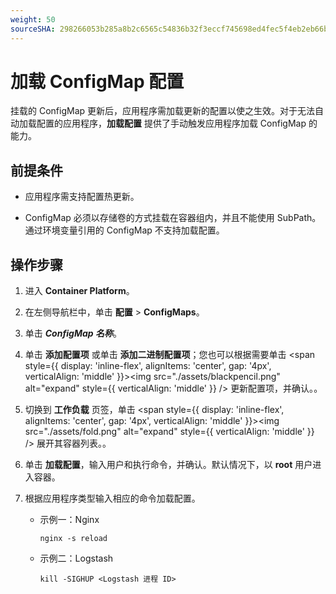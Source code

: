 ```yaml
---
weight: 50
sourceSHA: 298266053b285a8b2c6565c54836b32f3eccf745698ed4fec5f4eb2eb66b4226
---
```


# 加载 ConfigMap 配置

挂载的 ConfigMap 更新后，应用程序需加载更新的配置以使之生效。对于无法自动加载配置的应用程序，**加载配置** 提供了手动触发应用程序加载 ConfigMap 的能力。

## 前提条件

* 应用程序需支持配置热更新。

* ConfigMap 必须以存储卷的方式挂载在容器组内，并且不能使用 SubPath。通过环境变量引用的 ConfigMap 不支持加载配置。

## 操作步骤

1. 进入 **Container Platform**。

2. 在左侧导航栏中，单击 **配置** > **ConfigMaps**。

3. 单击 ***ConfigMap 名称***。

4. 单击 **添加配置项** 或单击 **添加二进制配置项**；您也可以根据需要单击 <span style={{ display: 'inline-flex', alignItems: 'center', gap: '4px', verticalAlign: 'middle' }}><img src="./assets/blackpencil.png" alt="expand" style={{ verticalAlign: 'middle' }} /> <span>更新配置项，并确认。</span></span>。

5. 切换到 **工作负载** 页签，单击 <span style={{ display: 'inline-flex', alignItems: 'center', gap: '4px', verticalAlign: 'middle' }}><img src="./assets/fold.png" alt="expand" style={{ verticalAlign: 'middle' }} /> <span>展开其容器列表。</span></span>。

6. 单击 **加载配置**，输入用户和执行命令，并确认。默认情况下，以 **root** 用户进入容器。

7. 根据应用程序类型输入相应的命令加载配置。

   - 示例一：Nginx

     ```
     nginx -s reload
     ```

   - 示例二：Logstash

     ```
     kill -SIGHUP <Logstash 进程 ID>
     ```
